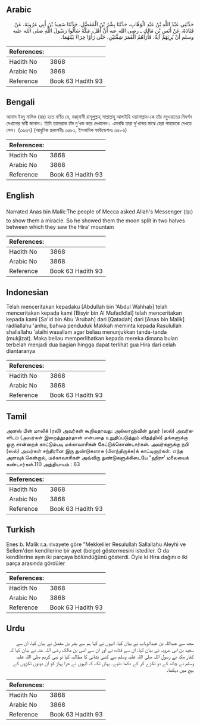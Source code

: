 ## Arabic


<div dir="rtl" lang="ar" style={{fontSize:'larger',backgroundColor:'#f8f9fa',padding:20}}>
حَدَّثَنِي عَبْدُ اللَّهِ بْنُ عَبْدِ الْوَهَّابِ، حَدَّثَنَا بِشْرُ بْنُ الْمُفَضَّلِ، حَدَّثَنَا سَعِيدُ بْنُ أَبِي عَرُوبَةَ، عَنْ قَتَادَةَ، عَنْ أَنَسِ بْنِ مَالِكٍ ـ رضى الله عنه أَنَّ أَهْلَ، مَكَّةَ سَأَلُوا رَسُولَ اللَّهِ صلى الله عليه وسلم أَنْ يُرِيَهُمْ آيَةً، فَأَرَاهُمُ الْقَمَرَ شِقَّتَيْنِ، حَتَّى رَأَوْا حِرَاءً بَيْنَهُمَا‏.‏
</div>
<div style={{backgroundColor:'#f8f9fa',padding:20, marginBottom: 10}}><table> <thead> <tr> <th>References:</th> <th></th> </tr> </thead> <tbody><tr><td>Hadith No</td><td>3868</td></tr><tr><td>Arabic No</td><td>3868</td></tr><tr><td>Reference</td><td>Book 63 Hadith 93</td></tr></tbody></table></div>

## Bengali


<div dir="ltr" lang="bn" style={{fontSize:'larger',backgroundColor:'#f8f9fa',padding:20}}>
আনাস ইবনু মালিক (রাঃ) হতে বর্ণিত যে, মক্কা্বাসী রাসূলুল্লাহ্ সাল্লাল্লাহু আলাইহি ওয়াসাল্লাম-কে তাঁর নবুওয়াতের নিদর্শন দেখানোর দাবী জানাল। তিনি তাদেরকে চাঁদ দু’খন্ড করে দেখালেন। এমনকি তারা দু’খন্ডের মাঝে হেরা পাহাড়কে দেখতে পেল। (৩৬৩৭) (আধুনিক প্রকাশনীঃ ৩৫৮১, ইসলামিক ফাউন্ডেশনঃ ৩৫৮৬)
</div>
<div style={{backgroundColor:'#f8f9fa',padding:20, marginBottom: 10}}><table> <thead> <tr> <th>References:</th> <th></th> </tr> </thead> <tbody><tr><td>Hadith No</td><td>3868</td></tr><tr><td>Arabic No</td><td>3868</td></tr><tr><td>Reference</td><td>Book 63 Hadith 93</td></tr></tbody></table></div>

## English


<div dir="ltr" lang="en" style={{fontSize:'larger',backgroundColor:'#f8f9fa',padding:20}}>
Narrated Anas bin Malik:The people of Mecca asked Allah's Messenger (ﷺ) to show them a miracle. So he showed them the moon split in two halves between which they saw the Hira' mountain
</div>
<div style={{backgroundColor:'#f8f9fa',padding:20, marginBottom: 10}}><table> <thead> <tr> <th>References:</th> <th></th> </tr> </thead> <tbody><tr><td>Hadith No</td><td>3868</td></tr><tr><td>Arabic No</td><td>3868</td></tr><tr><td>Reference</td><td>Book 63 Hadith 93</td></tr></tbody></table></div>

## Indonesian


<div dir="ltr" lang="id" style={{fontSize:'larger',backgroundColor:'#f8f9fa',padding:20}}>
Telah menceritakan kepadaku [Abdullah bin 'Abdul Wahhab] telah menceritakan kepada kami [Bisyir bin Al Mufadldlal] telah menceritakan kepada kami [Sa'id bin Abu 'Arubah] dari [Qatadah] dari [Anas bin Malik] radliallahu 'anhu, bahwa penduduk Makkah meminta kepada Rasulullah shallallahu 'alaihi wasallam agar beliau menunjukkan tanda-tanda (mukjizat). Maka beliau memperlihatkan kepada mereka dimana bulan terbelah menjadi dua bagian hingga dapat terlihat gua Hira dari celah diantaranya
</div>
<div style={{backgroundColor:'#f8f9fa',padding:20, marginBottom: 10}}><table> <thead> <tr> <th>References:</th> <th></th> </tr> </thead> <tbody><tr><td>Hadith No</td><td>3868</td></tr><tr><td>Arabic No</td><td>3868</td></tr><tr><td>Reference</td><td>Book 63 Hadith 93</td></tr></tbody></table></div>

## Tamil


<div dir="ltr" lang="ta" style={{fontSize:'larger',backgroundColor:'#f8f9fa',padding:20}}>
அனஸ் பின் மாலிக் (ரலி) அவர்கள் கூறியதாவது: அல்லாஹ்வின் தூதர் (ஸல்) அவர்களிடம் (அவர்கள் இறைத்தூதர்தான் என்பதை உறுதிப்படுத்தும் விதத்தில்) தங்களுக்கு ஒரு சான்றைக் காட்டும்படி மக்காவாசிகள் கேட்டுக்கொண்டார்கள். அவர்களுக்கு நபி (ஸல்) அவர்கள் சந்திரனை இரு துண்டுகளாக (பிளந்திருக்க)க் காட்டினார்கள். எந்த அளவுக் கென்றால், மக்காவாசிகள் அவ்விரு துண்டுகளுக்கிடையே “ஹிரா' மலையைக் கண்டார்கள்.110 அத்தியாயம் : 63
</div>
<div style={{backgroundColor:'#f8f9fa',padding:20, marginBottom: 10}}><table> <thead> <tr> <th>References:</th> <th></th> </tr> </thead> <tbody><tr><td>Hadith No</td><td>3868</td></tr><tr><td>Arabic No</td><td>3868</td></tr><tr><td>Reference</td><td>Book 63 Hadith 93</td></tr></tbody></table></div>

## Turkish


<div dir="ltr" lang="tr" style={{fontSize:'larger',backgroundColor:'#f8f9fa',padding:20}}>
Enes b. Malik r.a. rivayete göre "Mekkeliler Resulullah Sallallahu Aleyhi ve Sellem'den kendilerine bir ayet (belge) göstermesini istediler. O da kendilerine ayın iki parçaya bölündüğünü gösterdi. Öyle ki Hira dağını o iki parça arasında gördüler
</div>
<div style={{backgroundColor:'#f8f9fa',padding:20, marginBottom: 10}}><table> <thead> <tr> <th>References:</th> <th></th> </tr> </thead> <tbody><tr><td>Hadith No</td><td>3868</td></tr><tr><td>Arabic No</td><td>3868</td></tr><tr><td>Reference</td><td>Book 63 Hadith 93</td></tr></tbody></table></div>

## Urdu


<div dir="rtl" lang="ur" style={{fontSize:'larger',backgroundColor:'#f8f9fa',padding:20}}>
مجھ سے عبداللہ بن عبدالوہاب نے بیان کیا، انہوں نے کہا ہم سے بشر بن مفضل نے بیان کیا، ان سے سعید بن ابی عروبہ نے بیان کیا، ان سے قتادہ نے اور ان سے انس بن مالک رضی اللہ عنہ نے بیان کیا کہ کفار مکہ نے رسول اللہ صلی اللہ علیہ وسلم سے کسی نشانی کا مطالبہ کیا تو نبی کریم صلی اللہ علیہ وسلم نے چاند کے دو ٹکڑے کر کے دکھا دئیے۔ یہاں تک کہ انہوں نے حرا پہاڑ کو ان دونوں ٹکڑوں کے بیچ میں دیکھا۔
</div>
<div style={{backgroundColor:'#f8f9fa',padding:20, marginBottom: 10}}><table> <thead> <tr> <th>References:</th> <th></th> </tr> </thead> <tbody><tr><td>Hadith No</td><td>3868</td></tr><tr><td>Arabic No</td><td>3868</td></tr><tr><td>Reference</td><td>Book 63 Hadith 93</td></tr></tbody></table></div>